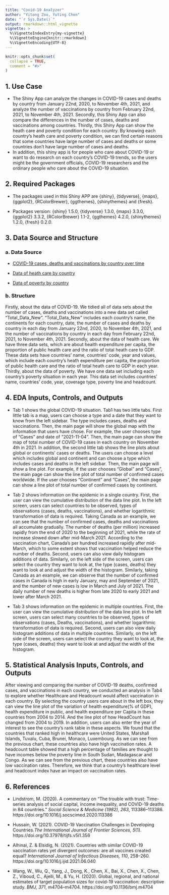 ```yaml
---
title: "Covid-19 Analyzer"
author: "Yitong Zou, Yuting Chen"
date: "`r Sys.Date()`"
output: rmarkdown::html_vignette
vignette: >
  %\VignetteIndexEntry{my-vignette}
  %\VignetteEngine{knitr::rmarkdown}
  %\VignetteEncoding{UTF-8}
---
```


```r
knitr::opts_chunk$set(
  collapse = TRUE,
  comment = "#>"
)
```

## 1. Use Case

* The Shiny App can analyze the changes in COVID-19 cases and deaths by country from January 22nd, 2020, to November 4th, 2021, and analyze the number of vaccinations by country from February 22nd, 2021, to November 4th, 2021. Secondly, this Shiny App can also compare the differences in the number of cases, deaths and vaccinations among countries. Thirdly, this Shiny App can show the heath care and poverty condition for each country. By knowing each country's heath care and poverty condition, we can find certain reasons that some countries have large number of cases and deaths or some countries don't have large number of cases and deaths.
* In addition, this shiny app is for people who care about COVID-19 or want to do research on each country's COVID-19 trends, so the users might be the government officials, COVID-19 researchers and the ordinary people who care about the COVID-19 situation.


## 2. Required Packages

* The packages used in this Shiny APP are {shiny}, {tidyverse}, {maps}, {ggplot2}, {RColorBrewer}, {ggthemes}, {shinythemes} and {fresh}.

* Packages version:
{shiny} 1.5.0, {tidyverse} 1.3.0, {maps} 3.3.0, {ggplot2} 3.3.2, {RColorBrewer} 1.1-2, {ggthemes} 4.2.0, {shinythemes} 1.2.0, {fresh} 0.2.0.


## 3. Data Source and Structure

### a. Data Source

* [COVID-19 cases, deaths and vaccinations by country over time](https://github.com/owid/covid-19-data/tree/master/public/data)

* [Data of heath care by country](https://ourworldindata.org/financing-healthcare)

* [Data of poverty by country](http://iresearch.worldbank.org/PovcalNet/data.aspx)


### b. Structure

Firstly, about the data of COVID-19. We tidied all of data sets about the number of cases, deaths and vaccinations into a new data set called "Total_Data_New". "Total_Data_New" includes each country's name, the continents for each country, date, the number of cases and deaths by country in each day from January 22nd, 2020, to November 4th, 2021, and the number of vaccinations by country in each day from February 22nd, 2021, to November 4th, 2021.
Secondly, about the data of health care. We have three data sets, which are about health expenditure per capita, the proportion of public health care and the ratio of total heath care to GDP. These data sets have countries' name, countries' code, year and values, which include each country's heath expenditure per capita, the proportion of public health care and the ratio of total heath care to GDP in each year.
Thirdly, about the data of poverty. We have one data set including each country's poverty situation in each year. This data set includes countries' name, countries' code, year, coverage type, poverty line and headcount. 


## 4. EDA Inputs, Controls, and Outputs

* Tab 1 shows the global COVID-19 situation. Tab1 has two little tabs. First little tab is a map, users can choose a type and a date that they want to know from the left sidebar. The type includes cases, deaths and vaccinations. Then, the main page will show the global map with the information that users have chose. For example, the user chooses type of "Cases" and date of "2021-11-04". Then, the main page can show the map of total number of COVID-19 cases in each country on November 4th in 2021. In addition, the second little tab shows the line plots about global or continents' cases or deaths. The users can choose a level which includes global and continent and can choose a type which includes cases and deaths in the left sidebar. Then, the main page will show a line plot. For example, if the user chooses "Global" and "Cases", the main page can show the line plot of total number of confirmed cases worldwide. If the user chooses "Continent" and "Cases", the main page can show a line plot of total number of confirmed cases by continent.

* Tab 2 shows information on the epidemic in a single country. First, the user can view the cumulative distribution of the data line plot. In the left screen, users can select countries to be observed, types of observations (cases, deaths, vaccinations), and whether logarithmic transformation of data is required. Taking Canada as an example, we can see that the number of confirmed cases, deaths and vaccinations all accumulate gradually. The number of deaths (per million) increased rapidly from the end of 2020 to the beginning of 2021, while the rate of increase slowed down after mid-March 2021. According to the vaccination chart, Canada's per hundred increased rapidly after mid-March, which to some extent shows that vaccination helped reduce the number of deaths. Second, users can also view daily histogram additions of data. Similarly, on the left side of the screen, users can select the country they want to look at, the type (cases, deaths) they want to look at and adjust the width of the histogram. Similarly, taking Canada as an example, we can observe that the number of confirmed cases in Canada is high in early January, may and September of 2021, and the number of new cases is low in March and July of 2021. The daily number of new deaths is higher from late 2020 to early 2021 and lower after March 2021.

* Tab 3 shows information on the epidemic in multiple countries. First, the user can view the cumulative distribution of the data line plot. In the left screen, users can select many countries to be observed, types of observations (cases, Deaths, vaccinations), and whether logarithmic transformation of data is required. Second, users can also view daily histogram additions of data in multiple countries. Similarly, on the left side of the screen, users can select the country they want to look at, the type (cases, deaths) they want to look at and adjust the width of the histogram. 


## 5. Statistical Analysis Inputs, Controls, and Outputs

After viewing and comparing the number of COVID-19 deaths, confirmed cases, and vaccinations in each country, we conducted an analysis in Tab4 to explore whether Healthcare and Headcount would affect vaccination in each country. By selecting the country users care about in the left box, they can view the line plot of the variation of health expenditure(% of GDP), health expenditure in public, and health expenditure per Capita in these countries from 2004 to 2014. And the line plot of how HeadCount has changed from 2004 to 2019. In addition, users can also enter the year of interest to see the country's rank table in these aspects. We found that the countries that ranked high in healthcare were United States, Marshall Islands, Tuvalu, Cuba, Brunei, Monaco, Luxembourg. As we can see from the previous chart, these countries also have high vaccination rates. A headcount table showed that a high percentage of families are thought to have incomes below the poverty line in South Sudan, Madagascar and Congo. As we can see from the previous chart, these countries also have low vaccination rates. Therefore, we think that a country's healthcare level and headcount index have an impact on vaccination rates.

## 6. References

* Lindstrom, M. (2020). A commentary on “The trouble with trust: Time-series analysis of social capital, income inequality, and COVID-19 deaths in 84 countries.” *Social Science & Medicine (1982), 263*, 113386–113386. https://doi.org/10.1016/j.socscimed.2020.113386

* Hussain, W. (2021). COVID-19 Vaccination Challenges in Developing Countries.*The International Journal of Frontier Sciences, 5*(1). https://doi.org/10.37978/tijfs.v5i1.356

* Alhinai, Z. & Elsidig, N. (2021). Countries with similar COVID-19 vaccination rates yet divergent outcomes: are all vaccines created equal? *International Journal of Infectious Diseases, 110*, 258–260. https://doi.org/10.1016/j.ijid.2021.06.040

* Wang, W., Wu, Q., Yang, J., Dong, K., Chen, X., Bai, X., Chen, X., Chen, Z., Viboud, C., Ajelli, M., & Yu, H. (2020). Global, regional, and national estimates of target population sizes for covid-19 vaccination: descriptive study. *BMJ, 371*, m4704–m4704. https://doi.org/10.1136/bmj.m4704























